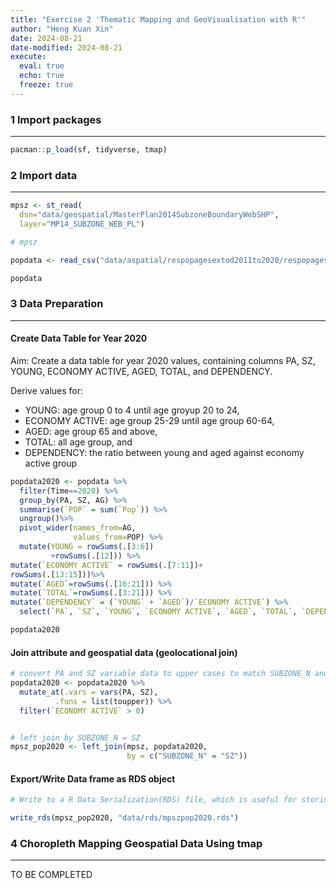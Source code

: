 ```yaml
---
title: "Exercise 2 'Thematic Mapping and GeoVisualisation with R'"
author: "Heng Kuan Xin"
date: 2024-08-21
date-modified: 2024-08-21
execute: 
  eval: true
  echo: true
  freeze: true
---
```


### 1 Import packages

------------------------------------------------------------------------

```r

pacman::p_load(sf, tidyverse, tmap)

```

### 2 Import data

------------------------------------------------------------------------

```r

mpsz <- st_read(
  dsn="data/geospatial/MasterPlan2014SubzoneBoundaryWebSHP",
  layer="MP14_SUBZONE_WEB_PL")

# mpsz

popdata <- read_csv("data/aspatial/respopagesextod2011to2020/respopagesextod2011to2020.csv", show_col_types = FALSE)

popdata

```

### 3 Data Preparation

------------------------------------------------------------------------

#### Create Data Table for Year 2020
Aim: Create a data table for year 2020 values, containing columns PA, SZ, YOUNG, ECONOMY ACTIVE, AGED, TOTAL, and DEPENDENCY.

Derive values for:

-   YOUNG: age group 0 to 4 until age groyup 20 to 24,
-   ECONOMY ACTIVE: age group 25-29 until age group 60-64,
-   AGED: age group 65 and above,
-   TOTAL: all age group, and
-   DEPENDENCY: the ratio between young and aged against economy active group

```r

popdata2020 <- popdata %>%
  filter(Time==2020) %>%
  group_by(PA, SZ, AG) %>%
  summarise(`POP` = sum(`Pop`)) %>%
  ungroup()%>%
  pivot_wider(names_from=AG, 
              values_from=POP) %>%
  mutate(YOUNG = rowSums(.[3:6])
         +rowSums(.[12])) %>%
mutate(`ECONOMY ACTIVE` = rowSums(.[7:11])+
rowSums(.[13:15]))%>%
mutate(`AGED`=rowSums(.[16:21])) %>%
mutate(`TOTAL`=rowSums(.[3:21])) %>%  
mutate(`DEPENDENCY` = (`YOUNG` + `AGED`)/`ECONOMY ACTIVE`) %>%
  select(`PA`, `SZ`, `YOUNG`, `ECONOMY ACTIVE`, `AGED`, `TOTAL`, `DEPENDENCY`)

popdata2020
```

#### Join attribute and geospatial data (geolocational join)

```r

# convert PA and SZ variable data to upper cases to match SUBZONE_N and PLN_AREA_N of mspz
popdata2020 <- popdata2020 %>%
  mutate_at(.vars = vars(PA, SZ), 
          .funs = list(toupper)) %>%
  filter(`ECONOMY ACTIVE` > 0)


# left join by SUBZONE_N = SZ
mpsz_pop2020 <- left_join(mpsz, popdata2020,
                          by = c("SUBZONE_N" = "SZ"))

```

#### Export/Write Data frame as RDS object
```r

# Write to a R Data Serialization(RDS) file, which is useful for storing state of objects between R sessions

write_rds(mpsz_pop2020, "data/rds/mpszpop2020.rds")

```

### 4 Choropleth Mapping Geospatial Data Using tmap

------------------------------------------------------------------------

TO BE COMPLETED









